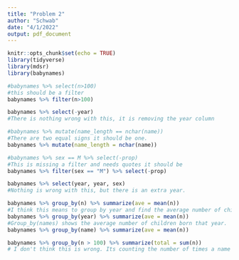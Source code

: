 ```yaml
---
title: "Problem 2"
author: "Schwab"
date: "4/1/2022"
output: pdf_document
---
```


```r
knitr::opts_chunk$set(echo = TRUE)
library(tidyverse)
library(mdsr)
library(babynames)
```

```r
#babynames %>% select(n>100)
#this should be a filter
babynames %>% filter(n>100)
```

```r
babynames %>% select(-year)
#There is nothing wrong with this, it is removing the year column
```

```r
#babynames %>% mutate(name_length == nchar(name))
#There are two equal signs it should be one. 
babynames %>% mutate(name_length = nchar(name))
```

```r
#babynames %>% sex == M %>% select(-prop)
#This is missing a filter and needs quotes it should be 
babynames %>% filter(sex == "M") %>% select(-prop)
```

```r
babynames %>% select(year, year, sex) 
#Nothing is wrong with this, but there is an extra year. 
```

```r
babynames %>% group_by(n) %>% summarize(ave = mean(n))
#I think this means to group by year and find the average number of children born per name. Maybe its by name
babynames %>% group_by(year) %>% summarize(ave = mean(n))
#Group_by(names) shows the average number of children born that year. 
babynames %>% group_by(name) %>% summarize(ave = mean(n))
```

```r
babynames %>% group_by(n > 100) %>% summarize(total = sum(n))
# I don't think this is wrong. Its counting the number of times a name is used more than 100 times in a year for a baby. 
```
